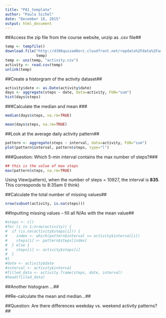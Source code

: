 ```yaml
---
title: "PA1_template"
author: "Paula Sichel"
date: "December 16, 2015"
output: html_document
---
```


##Access the zip file from the course website, unzip as .csv file##
```r
temp <- tempfile()
download.file("http://d396qusza40orc.cloudfront.net/repdata%2Fdata%2Factivity.zip", 
              temp)
temp <- unz(temp, "activity.csv")
activity <- read.csv(temp)
unlink(temp)
```

##Create a historgram of the activity dataset##
```r
activity$date <- as.Date(activity$date)
days <- aggregate(steps ~ date, data=activity, FUN="sum")
hist(days$steps)
```

###Calculate the median and mean ###
```r
median(days$steps, na.rm=TRUE)

mean(days$steps, na.rm=TRUE)
```

##Look at the average daily activity pattern##
```r
pattern <- aggregate(steps ~ interval, data=activity, FUN="sum")
plot(pattern$interval, pattern$steps, type="l")
```
  
###Question: Which 5-min interval contains the max number of steps?###
```r
## this is the value of max steps
max(pattern$steps, na.rm=TRUE)
```
Using View(pattern), when the number of steps = 10927,
the interval is **835**.  This corresponds to 8:35am (I think)  
  
##Calculate the total number of missing values##
```r
nrow(subset(activity, is.na(steps)))
```
  
##Inputting missing values -- fill all N/As with the mean value##
```r
#steps <- c()
#for (i in 1:nrow(activity)) {
#  if (is.na(activity$steps[i])) {
#    index <- which(pattern$interval == activity$interval[i])
#    steps[i] <- pattern$steps[index]
#  } else {
#    steps[i] <- activity$steps[i]
#  }
#}
#date <- activity$date
#interval <- activity$interval
#filled_data <- activity.frame(steps, date, interval)
#head(filled_data)

```
##Another histogram ...##

##Re-calculate the mean and median...##

##Question: Are there differences weekday vs. weekend activity patterns?##





